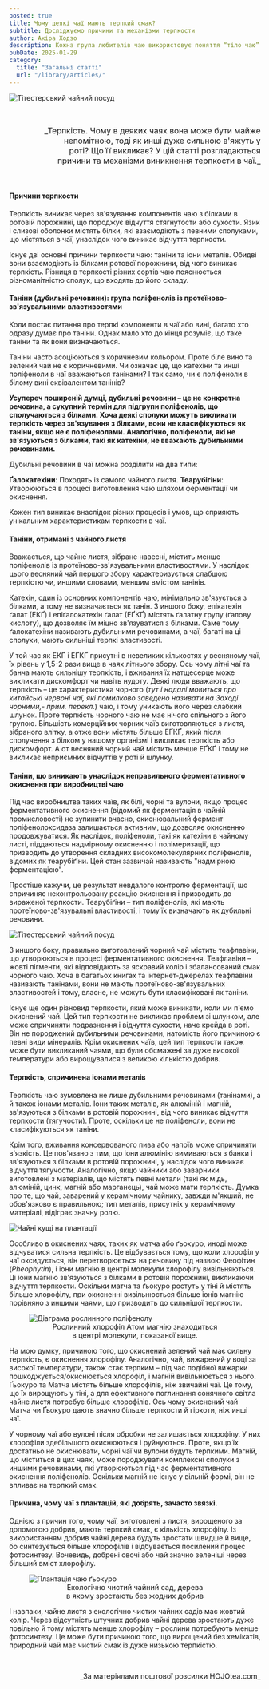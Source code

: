 ```yaml
---
posted: true
title: Чому деякі чаї мають терпкий смак?
subtitle: Досліджуємо причини та механізми терпкости
author: Акіра Ходзо
description: Кожна група любителів чаю використовує поняття “тіло чаю” по-своєму – цим самим вони вказують на різні аспекти того, що є засадничим для них...
pubDate: 2025-01-29
category: 
  title: "Загальні статті"
  url: "/library/articles/"
---
```


<Image class="align-center" src={Image1} format="avif" alt="Тітестерський чайний посуд" />

<p>&nbsp;</p>

<p style="font-size: 1rem; text-align: right;text-wrap: balance;">_Терпкість. Чому в деяких чаях вона може бути майже непомітною, тоді як инші дуже сильною в'яжуть у роті? Що її викликає? У цій статті розглядаються причини та механізми виникнення терпкости в чаї._</p>

<p>&nbsp;</p>

#### Причини терпкости
Терпкість виникає через зв'язування компонентів чаю з білками в ротовій порожнині, що породжує відчуття стягнутости або сухости. Язик і слизові оболонки містять білки, які взаємодіють з певними сполуками, що містяться в чаї, унаслідок чого виникає відчуття терпкости.

Існує дві основні причини терпкости чаю: таніни та іони металів. Обидві вони взаємодіють із білками ротової порожнини, від чого виникає терпкість. Різниця в терпкості різних сортів чаю пояснюється різноманітністю сполук, що входять до його складу.
 
#### Таніни (дубильні речовини): група поліфенолів із протеїново-зв'язувальними властивостями
Коли постає питання про терпкі компоненти в чаї або вині, багато хто одразу думає про таніни. Однак мало хто до кінця розуміє, що таке таніни та як вони визначаються.

Таніни часто асоціюються з коричневим кольором. Проте біле вино та зелений чай не є коричневими. Чи означає це, що катехіни та инші поліфеноли в чаї вважаються танінами? І так само, чи є поліфеноли в білому вині еквівалентом танінів?

**Усупереч поширеній думці, дубильні речовини – це не конкретна речовина, а сукупний термін для підгрупи поліфенолів, що сполучаються з білками. Хоча деякі сполуки можуть викликати терпкість через зв'язування з білками, вони не класифікуються як таніни, якщо не є поліфенолами. Аналогічно, поліфеноли, які не зв'язуються з білками, такі як катехіни, не вважають дубильними речовинами.**

Дубильні речовини в чаї можна розділити на два типи:

__Ґалокатехіни__: Походять із самого чайного листя.
__Теарубігіни__: Утворюються в процесі виготовлення чаю шляхом ферментації чи окиснення.
 
Кожен тип виникає внаслідок різних процесів і умов, що сприяють унікальним характеристикам терпкости в чаї.
 
#### Таніни, отримані з чайного листя
Вважається, що чайне листя, зібране навесні, містить менше поліфенолів із протеїново-зв'язувальними властивостями. У наслідок цього весняний чай першого збору характеризується слабшою терпкістю чи, иншими словами, меншим вмістом танінів. 

Катехін, один із основних компонентів чаю, мінімально зв'язується з білками, а тому не визначається як танін. З иншого боку, епікатехін ґалат (ЕКҐ) і епіґалокатехін ґалат (ЕҐКҐ) містять ґалатну групу (ґалову кислоту), що дозволяє їм міцно зв'язуватися з білками. Саме тому ґалокатехіни називають дубильними речовинами, а чаї, багаті на ці сполуки, мають сильніші терпкі властивості.

У той час як ЕКҐ і ЕҐКҐ присутні в невеликих кількостях у весняному чаї, їх рівень у 1,5-2 рази вище в чаях літнього збору. Ось чому літні чаї та банча мають сильнішу терпкість, і вживання їх натщесерце може викликати дискомфорт чи навіть нудоту. Деякі люди вважають, що терпкість – це характеристика чорного (_тут і надалі мовиться про китайські червоні чаї, які помилково заведено називати на Заході чорними,- прим. перекл._) чаю, і тому уникають його через слабкий шлунок. Проте терпкість чорного чаю не має нічого спільного з його групою. Більшість комерційних чорних чаїв виготовляються з листя, зібраного влітку, а отже вони містять більше ЕҐКҐ, який після сполучення з білком у нашому організмі і викликає терпкість або дискомфорт. А от весняний чорний чай містить менше ЕҐКҐ і тому не викликає неприємних відчуттів у роті й шлунку.

#### Таніни, що виникають унаслідок неправильного ферментативного окиснення при виробництві чаю   
Під час виробництва таких чаїв, як білі, чорні та вулони, якщо процес ферментативного окиснення (відомий як ферментація в чайній промисловості) не зупинити вчасно, окиснювальний фермент поліфенолоксидаза залишається активним, що дозволяє окисненню продовжуватися. Як наслідок, поліфеноли, такі як катехіни в чайному листі, піддаються надмірному окисненню і полімеризації, що призводить до утворення складних високомолекулярних поліфенолів, відомих як теарубіґіни. Цей стан зазвичай називають "надмірною ферментацією".

Простіше кажучи, це результат невдалого контролю ферментації, що спричиняє неконтрольовану реакцію окиснення і призводить до вираженої терпкости. Теарубіґіни – тип поліфенолів, які мають протеїново-зв'язувальні властивості, і тому їх визначають як дубильні речовини.

<Image class="align-center" src={Image2} format="avif" alt="Тітестерський чайний посуд" />

З иншого боку, правильно виготовлений чорний чай містить теафлавіни, що утворюються в процесі ферментативного окиснення. Теафлавіни – жовті пігменти, які відповідають за яскравий колір і збалансований смак чорного чаю. Хоча в багатьох книгах та інтернет-джерелах теафлавіни називають танінами, вони не мають протеїново-зв'язувальних властивостей і тому, власне, не можуть бути класифіковані як таніни.

Існує ще один різновид терпкости, який може виникати, коли ми п'ємо окиснений чай. Цей тип терпкости не викликає проблем зі шлунком, але може спричиняти подразнення і відчуття сухости, наче крейда в роті. Він не породжений дубильними речовинами, натомість його причиною є певні види мінералів. Крім окиснених чаїв, цей тип терпкости також може бути викликаний чаями, що були обсмажені за дуже високої температури або вирощувалися з великою кількістю добрив.

#### Терпкість, спричинена іонами металів   
Терпкість чаю зумовлена не лише дубильними речовинами (танінами), а й також іонами металів. Іони таких металів, як алюміній і магній, зв'язуються з білками в ротовій порожнині, від чого виникає відчуття терпкости (тягучости). Проте, оскільки це не поліфеноли, вони не класифікуються як таніни.

Крім того, вживання консервованого пива або напоїв може спричиняти в'язкість. Це пов'язано з тим, що іони алюмінію вимиваються з банки і зв'язуються з білками в ротовій порожнині, у наслідок чого виникає відчуття тягучости. Аналогічно, якщо чайники або заварники виготовлені з матеріалів, що містять певні метали (такі як мідь, алюміній, цинк, магній або марганець), чай може мати терпкість. Думка про те, що чай, заварений у керамічному чайнику, завжди м'якший, не обов'язково є правильною; тип металів, присутніх у керамічному матеріалі, відіграє значну ролю.

<Image class="align-center" src={Image3} format="avif" alt="Чайні кущі на плантації" />

Особливо в окиснених чаях, таких як матча або ґьокуро, иноді може відчуватися сильна терпкість. Це відбувається тому, що коли хлорофіл у чаї оксидується, він перетворюється на речовину під назвою Феофітин (_Pheophytin_), і іони магнію в центрі молекули хлорофілу вивільняються. Ці іони магнію зв'язуються з білками в ротовій порожнині, викликаючи відчуття терпкости. Оскільки матча та ґьокуро ростуть у тіні й містять більше хлорофілу, при окисненні вивільнюється більше іонів магнію порівняно з иншими чаями, що призводить до сильнішої терпкости.

<figure class="last-line">
  <Image class="align-center" src={Image4} format="avif" alt="Діаграма рослинного поліфенолу" />
  <figcaption style="font-size: 0.9rem; text-align: center; text-wrap: balance;">
    Рослинний хлорофіл   
    Атом магнію знаходиться в центрі молекули, показаної вище.
  </figcaption>
</figure>

На мою думку, причиною того, що окиснений зелений чай має сильну терпкість, є окиснення хлорофілу. Аналогічно, чай, вижарений у воці за високої температури, також стає терпким – під час подібної вижарки пошкоджується/окиснюється хлорофіл, і магній вивільнюється з нього. Ґьокуро та Матча містять більше хлорофілів, ніж звичайні чаї. Це тому, що їх вирощують у тіні, а для ефективного поглинання сонячного світла чайне листя потребує більше хлорофілів. Ось чому окиснений чай Матча чи Ґьокуро дають значно більше терпкости й гіркоти, ніж инші чаї.

У чорному чаї або вулоні після обробки не залишається хлорофілу. У них хлорофіли здебільшого окиснюються і руйнуються. Проте, якщо їх достатньо не окиснювати, чорні чаї чи вулони будуть терпкими. Магній, що міститься в цих чаях, може породжувати комплексні сполуки з иншими речовинами, які утворюються під час ферментативного окиснення поліфенолів. Оскільки магній не існує у вільній формі, він не впливає на терпкий смак.

#### Причина, чому чаї з плантацій, які добрять, зачасто звязкі.

Однією з причин того, чому чаї, виготовлені з листя, вирощеного за допомогою добрив, мають терпкий смак, є кількість хлорофілу. Із використанням добрив чайні дерева будуть зростати швидше й вище, бо синтезується більше хлорофілів і відбувається посилений процес фотосинтезу. Вочевидь, добрені овочі або чай значно зеленіші через більший вміст хлорофілу.

<figure class="last-line">
  <Image class="align-center" src={Image5} format="avif" alt="Плантація чаю ґьокуро" />
  <figcaption style="font-size: 0.9rem; text-align: center; text-wrap: balance;">
    Екологічно чистий чайний сад, дерева в якому зростають без жодних добрив
  </figcaption>
</figure>

І навпаки, чайне листя з екологічно чистих чайних садів має жовтий колір. Через відсутність штучних добрив чайні дерева зростають дуже повільно й тому містять менше хлорофілу – рослини потребують менше фотосинтезу. Це може бути причиною того, що вирощений без хемікатів, природний чай має чистий смак із дуже низькою терпкістю.

<p>&nbsp;</p>

<p align="right" style="font-size: 0.9rem;">_За матеріялами поштової розсилки HOJOtea.com_</p> 